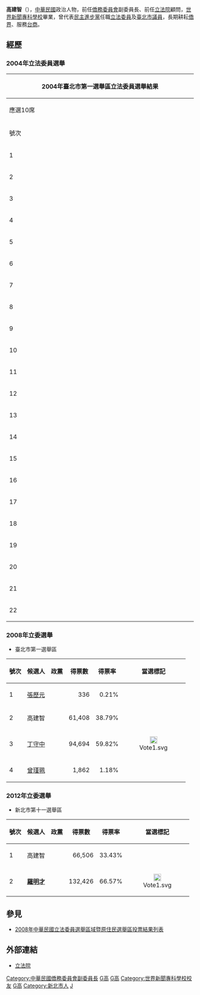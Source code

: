 {{Infobox AM
| name                = 高建智
| image               = File:908antiTVBS 20070414-DPP CCKao.jpg
| sex                 = 男
|office       = {{ROC}}[[中華民國僑務委員會|僑務委員會]]政務副委員長
|term_start   = 2018年2月13日
|term_end     = 2020年5月19日  
|premierroc =[[賴清德|賴清德]]<br>[[蘇貞昌|蘇貞昌]]
| 1blankname = 委員長 
| 1namedata = [[吳新興|吳新興]]
| predecessor = [[田秋堇|田秋堇]]
| successor =[[徐佳青|徐佳青]]
| birth_date          = {{Birth date and age|1953|8|17}}
| birth_place         = {{ROC}}[[臺灣省|臺灣省]][[臺北縣|臺北縣]]（今[[新北市|新北市]]）
| nationality         = {{ROC}}
| party               = {{DPP}}
| spouse              = 陳秀碧
| educate             = 
| alma_mater          = 
}}
{{Infobox EPW
| educate =
*深坑國小
*木柵初中
*世界新專（世新大學）畢業
| past =
*謝長廷北區服務處主任
*福利國決策委員
*中央黨部資深專員
*第八屆台北市市議員
*第六屆立法委員
*綠色和平電台董事長
*[[立法院長|立法院長]][[蘇嘉全|蘇嘉全]]特助
*僑務委員會副委員長<br><span style="color: blue;">(2018年2月13日-2020年5月19日)</span>
}}
'''高建智'''（{{bd|1953年|8月17日||}}），[[中華民國|中華民國]]政治人物，前任[[僑務委員會|僑務委員會]]副委員長、前任[[立法院|立法院]]顧問，[[世界新聞專科學校|世界新聞專科學校]]畢業，曾代表[[民主進步黨|民主進步黨]]任職[[立法委員|立法委員]]及[[臺北市議會|臺北市議員]]，長期耕耘[[僑胞|僑界]]、服務[[台商|台商]]。

==經歷==
===2004年立法委員選舉===
{|class="wikitable sortable collapsible autocollapse" style="margin:auto; text-align:center"
|-
! colspan="7" width=620px|2004年臺北市第一選舉區立法委員選舉結果
|-
! colspan="7" width=620px|應選10席
|-
!width=35 scope="col" class="unsortable"| 號次
!width=55 scope="col" class="unsortable"| 候選人
!width=120 scope="col" class="unsortable"| 政黨
!width=75 scope="col" class="unsortable"| 得票數
!width=75 scope="col" class="unsortable"| 得票率
!width=49 scope="col" class="unsortable"| 當選標記
|-
|1||[[施明德|施明德]]||{{Nonp}}||style="border-left:4px solid #000000;" align="right"|26,974
|align="right"|4.43%
|align="center"|
|-
|2||[[林正修|林正修]]||{{Nonp}}||style="border-left:4px solid #000000;" align="right"|19,512
|align="right"|3.20%
|align="center"|
|-
|3||[[吳祥輝|吳祥輝]]||{{Nonp}}||style="border-left:4px solid #000000;" align="right"|847
|align="right"|0.14%
|align="center"|
|-
|4||[[林重謨|林重謨]]||{{Dpp}}||style="border-left:4px solid #1B9431;" align="right"|36,047
|align="right"|5.92%
|align="center"|[[File:Vote1.svg|20px]]
|-
|5||[[柯賜海|柯賜海]]||{{Nonp}}||style="border-left:4px solid #000000;" align="right"|3,998
|align="right"|0.66%
|align="center"|
|-
|6||[[秦慧珠|秦慧珠]]||{{Pfp}}||style="border-left:4px solid #F75000;" align="right"|35,676
|align="right"|5.85%
|align="center"|
|-
|7||[[李永萍|李永萍]]||{{Pfp}}||style="border-left:4px solid #F75000;" align="right"|51,087
|align="right"|8.38%
|align="center"|[[File:Vote1.svg|20px]]
|-
|8||[[蔡正元|蔡正元]]||{{Kmt}}||style="border-left:4px solid #000099;" align="right"|45,965
|align="right"|7.54%
|align="center"|[[File:Vote1.svg|20px]]
|-
|9||[[陳建銘|陳建銘]]||{{Tsu}}||style="border-left:4px solid #C6906A;" align="right"|33,861
|align="right"|5.56%
|align="center"|
|-
|10||[[毋詩茜|毋詩茜]]||{{Nonp}}||style="border-left:4px solid #000000;" align="right"|439
|align="right"|0.07%
|align="center"|
|-
|11||[[蕭美琴|蕭美琴]]||{{Dpp}}||style="border-left:4px solid #1B9431;" align="right"|44,648
|align="right"|7.33%
|align="center"|[[File:Vote1.svg|20px]]
|-
|12||[[章孝嚴|章孝嚴]]||{{Kmt}}||style="border-left:4px solid #000099;" align="right"|52,482
|align="right"|8.61%
|align="center"|[[File:Vote1.svg|20px]]
|-
|13||[[陳建銘|陳建銘]]||{{TWIP}}||style="border-left:4px solid #6ec5dc;" align="right"|925
|align="right"|0.15%
|align="center"|
|-
|14||[[吳朱疆|吳朱疆]]||{{Nonp}}||style="border-left:4px solid #000000;" align="right"|103
|align="right"|0.02%
|align="center"|
|-
|15||[[鄭運鵬|鄭運鵬]]||{{Dpp}}||style="border-left:4px solid #1B9431;" align="right"|45,234
|align="right"|7.42%
|align="center"|[[File:Vote1.svg|20px]]
|-
|16||[[徐國勇|徐國勇]]||{{Dpp}}||style="border-left:4px solid #1B9431;" align="right"|42,784
|align="right"|7.02%
|align="center"|[[File:Vote1.svg|20px]]
|-
|17||[[許甘霖|許甘霖]]||{{Nonp}}||style="border-left:4px solid #000000;" align="right"|255
|align="right"|0.04%
|align="center"|
|-
|18||[[丁守中|丁守中]]||{{Kmt}}||style="border-left:4px solid #000099;" align="right"|66,156
|align="right"|10.86%
|align="center"|[[File:Vote1.svg|20px]]
|-
|19||[[費鴻泰|費鴻泰]]||{{Kmt}}<br>（{{Np}}提名）||style="border-left:4px solid #000099;" align="right"|40,305
|align="right"|6.61%
|align="center"|[[File:Vote1.svg|20px]]
|-
|20||[[許淵國|許淵國]]||{{PFP}}||style="border-left:4px solid #F75000;" align="right"|13,358
|align="right"|2.19%
|align="center"|
|-
|21||[[許家琛|許家琛]]||{{Nonp}}||style="border-left:4px solid #000000;" align="right"|94
|align="right"|0.02%
|align="center"|
|-
|22||高建智||{{Dpp}}||style="border-left:4px solid #1B9431;" align="right"|48,624
|align="right"|7.98%
|align="center"|[[File:Vote1.svg|20px]]
|}

===2008年立委選舉===
*臺北市第一選舉區
{|class=wikitable
!號次
!候選人
!政黨
!得票數
!得票率
!當選標記
|-
|1
|[[張歷元|張歷元]]
|{{Tfp}}
|align="right"|336
|align="right"|0.21%
| 
|-
|2
|高建智
|{{Dpp}}
|align="right"|61,408
|align="right"|38.79%
| 
|-
|3
|[[丁守中|丁守中]]
|{{Kmt}}
|align="right"|94,694
|align="right"|59.82%
|align="center"|[[File:Vote1.svg|20px]]
|-
|4
|[[曾瑾珮|曾瑾珮]]
|{{Gpt}}
|align="right"|1,862
|align="right"|1.18%
| 
|}
===2012年立委選舉===
*新北市第十一選舉區
{|class=wikitable
!號次
!候選人
!政黨
!得票數
!得票率
!當選標記
|-
|1
|高建智
|{{Dpp}}
|align="right"|66,506
|align="right"|33.43%
| 
|-
|2
|'''[[羅明才|羅明才]]'''
|{{Kmt}}
|align="right"|132,426
|align="right"|66.57%
|align="center"|[[File:Vote1.svg|20px]]
|}

==參見==
*[[2008年中華民國立法委員選舉區域暨原住民選舉區投票結果列表|2008年中華民國立法委員選舉區域暨原住民選舉區投票結果列表]]

==外部連結==
*[http://www.ly.gov.tw/03_leg/0301_main/legIntro.action?lgno=00104&stage=6 立法院]

{{中華民國第六屆立法委員}}
[[Category:中華民國僑務委員會副委員長|Category:中華民國僑務委員會副委員長]]
[[Category:第六屆立法院立法委員|G高]]
[[Category:第8屆臺北市議員|G高]]
[[Category:世界新聞專科學校校友|Category:世界新聞專科學校校友]]
[[Category:民主進步黨籍立法委員|G高]]
[[Category:新北市人|Category:新北市人]]
[[Category:高姓|J]]